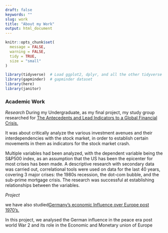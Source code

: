 ```yaml
---
draft: false
keywords: ""
slug: work 
title: "About my Work"
output: html_document
---
```


```r
knitr::opts_chunk$set(
  message = FALSE,
  warning = FALSE,
  tidy = TRUE,
  size = "small"
)
```


```r
library(tidyverse)  # Load ggplot2, dplyr, and all the other tidyverse packages
library(gapminder)  # gapminder dataset
library(here)
library(janitor)
```




### Academic Work
*Research*
During my Undergraduate, as my final project, my study group researched for [The Antecedents and Lead Indicators to a Global Financial Crisis.](https://drive.google.com/file/d/1t2JWmXFCOtEFaD7TxS-jLfmdS0NaOVWP/view?usp=sharing)

It was about critically analyze the various investment avenues and their
interdependencies with the stock market, in order to establish certain movements in them as
indicators for the stock market crash.

Multiple variables had been analyzed, with the dependent variable being the S&P500 index,
as an assumption that the US has been the epicenter for most crises has been made.
A descriptive research with secondary data was carried out, correlational tools were used on
data for the last 40 years, covering 3 major crises: the 1980s recession, the dot-com bubble,
and the sub-prime mortgage crisis.
The research was successful at establishing relationships between the variables.

*Project*

we have also studied[Germany's economic Influence over Europe post 1970's.](https://drive.google.com/file/d/1vOH4cOUfC-CMQCax8urPoblYdzCZdCc9/view?usp=sharing)

In this project, we analysed the German influence in the peace era post world War 2 and its role in the Economic and Monetary union of Europe 

